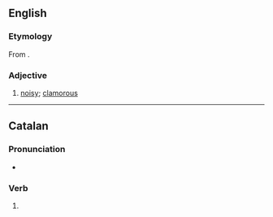 {{also|vociférant}}
==English==

===Etymology===
From {{der|en|la|vōciferāns|pos=present participle}}.

===Adjective===
{{en-adj}}

# [[noisy]]; [[clamorous]]

----

==Catalan==

===Pronunciation===
* {{ca-IPA}}

===Verb===
{{head|ca|verb form}}

# {{ca-verb form of|t=pres|m=ptc|vociferar}}